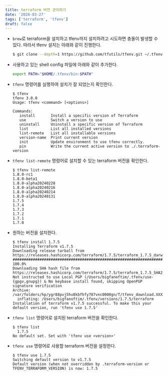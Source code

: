 ```yaml
---
title: terraform 버전 관리하기
date: '2024-03-27'
tags: ['terraform', 'tfenv']
draft: false
---
```


- `brew`로 terraform을 설치하고 tfenv까지 설치하려고 시도하면 충돌이 발생할 수 있다. 따라서 tfenv 설치는 아래와 같이 진행한다.
    ```sh
    $ git clone --depth=1 https://github.com/tfutils/tfenv.git ~/.tfenv
    ```


- 사용하고 있는 shell config 파일에 아래와 같이 추가한다.
    ```sh
    export PATH="$HOME/.tfenv/bin:$PATH"
    ```


- `tfenv` 명령어를 실행하여 설치가 잘 되었는지 확인한다.
    ```shell
    $ tfenv
    tfenv 3.0.0
    Usage: tfenv <command> [<options>]

    Commands:
       install       Install a specific version of Terraform
       use           Switch a version to use
       uninstall     Uninstall a specific version of Terraform
       list          List all installed versions
       list-remote   List all installable versions
       version-name  Print current version
       init          Update environment to use tfenv correctly.
       pin           Write the current active version to ./.terraform-version
    ```


- `tfenv list-remote` 명령어로 설치할 수 있는 terraform 버전을 확인한다.
    ```shell
    $ tfenv list-remote
    1.8.0-rc1
    1.8.0-beta1
    1.8.0-alpha20240228
    1.8.0-alpha20240216
    1.8.0-alpha20240214
    1.8.0-alpha20240131
    1.7.5
    1.7.4
    1.7.3
    1.7.2
    1.7.1
    1.7.0
    ```


- 원하는 버전을 설치한다.
    ```shell
    $ tfenv install 1.7.5
    Installing Terraform v1.7.5
    Downloading release tarball from https://releases.hashicorp.com/terraform/1.7.5/terraform_1.7.5_darwin_arm64.zip
    ######################################################################################################################################################################################################################################################### 100.0%
    Downloading SHA hash file from https://releases.hashicorp.com/terraform/1.7.5/terraform_1.7.5_SHA256SUMS
    Not instructed to use Local PGP (/Users/bigfanoftim/.tfenv/use-{gpgv,gnupg}) & No keybase install found, skipping OpenPGP signature verification
    Archive:  /var/folders/hp/ygr88pvj5hv8kbfhfy707vnc0000gn/T/tfenv_download.XXXXXX.hIxoh1hO/terraform_1.7.5_darwin_arm64.zip
      inflating: /Users/bigfanoftim/.tfenv/versions/1.7.5/terraform
    Installation of terraform v1.7.5 successful. To make this your default version, run 'tfenv use 1.7.5'
    ```


- `tfenv list` 명령어로 설치된 terraform 버전을 확인한다.
    ```shell
    $ tfenv list
      1.7.5
    No default set. Set with 'tfenv use <version>'
    ```


- `tfenv use` 명령어로 사용할 terraform 버전을 설정한다.
    ```shell
    $ tfenv use 1.7.5
    Switching default version to v1.7.5
    Default version (when not overridden by .terraform-version or TFENV_TERRAFORM_VERSION) is now: 1.7.5
    ```
